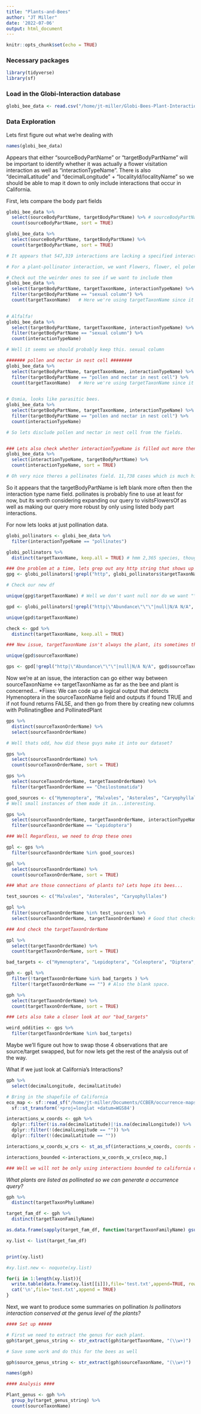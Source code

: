 ```yaml
---
title: "Plants-and-Bees"
author: "JT Miller"
date: '2022-07-06'
output: html_document
---
```


```r
knitr::opts_chunk$set(echo = TRUE)
```

### Necessary packages
```r
library(tidyverse)
library(sf)
```
### Load in the Globi-Interaction database 
```r
globi_bee_data <- read.csv("/home/jt-miller/Globi-Bees-Plant-Interactions/global-bee-interaction-data/all_bee_data.csv", quote = "") # Disable quoting might be necessary for this dataset due to EOF warning. Solution found here: https://stackoverflow.com/questions/17414776/read-csv-warning-eof-within-quoted-string-prevents-complete-reading-of-file
```

### Data Exploration
Lets first figure out what we're dealing with
```r
names(globi_bee_data)
```
Appears that either "sourceBodyPartName" or "targetBodyPartName" will be important to identify whether it was actually a flower visitation interaction as well as "interactionTypeName". There is also "decimalLatitude" and "decimalLongitude" + "localityId/localityName" so we should be able to map it down to only include interactions that occur in California.

First, lets compare the body part fields
```r
globi_bee_data %>% 
  select(sourceBodyPartName, targetBodyPartName) %>% # sourceBodyPartName appears to be unhelpful, 12 unique values
  count(sourceBodyPartName, sort = TRUE)

globi_bee_data %>% 
  select(sourceBodyPartName, targetBodyPartName) %>% 
  count(targetBodyPartName, sort = TRUE)

# It appears that 547,319 interactions are lacking a specified interaction

# For a plant-pollinator interaction, we want Flowers, flower, el polen, la flor, pollen, Pollen, stigma, sexual column(?), reproductive parts of flowers, pollen and nectar in nest cell(?)

# Check out the weirder ones to see if we want to include them
globi_bee_data %>% 
  select(targetBodyPartName, targetTaxonName, interactionTypeName) %>% 
  filter(targetBodyPartName == "sexual column") %>% 
  count(targetTaxonName)   # Here we're using targetTaxonName since it appears the other option 'species' isn't filled
  

# Alfalfa!
globi_bee_data %>% 
  select(targetBodyPartName, targetTaxonName, interactionTypeName) %>% 
  filter(targetBodyPartName == "sexual column") %>% 
  count(interactionTypeName)

# Well it seems we should probably keep this. sexual column

####### pollen and nectar in nest cell ########
globi_bee_data %>% 
  select(targetBodyPartName, targetTaxonName, interactionTypeName) %>% 
  filter(targetBodyPartName == "pollen and nectar in nest cell") %>% 
  count(targetTaxonName)   # Here we're using targetTaxonName since it appears the other option 'species' isn't filled
  

# Osmia, looks like parasitic bees. 
globi_bee_data %>% 
  select(targetBodyPartName, targetTaxonName, interactionTypeName) %>% 
  filter(targetBodyPartName == "pollen and nectar in nest cell") %>% 
  count(interactionTypeName)

# So lets disclude pollen and nectar in nest cell from the fields. 


### Lets also check whether interactionTypeName is filled out more then targetBodyPartName
globi_bee_data %>% 
  select(interactionTypeName, targetBodyPartName) %>% 
  count(interactionTypeName, sort = TRUE)

# Oh very nice theres a pollinates field. 11,738 cases which is much higher then our previous 3,469

```
So it appears that the targetBodyPartName is left blank more often then the interaction type name field. pollinates is probably fine to use at least for now, but its worth considering expanding our query to visitsFlowersOf as well as making our query more robust by only using listed body part interactions. 

For now lets looks at just pollination data. 
```r
globi_pollinators <- globi_bee_data %>% 
  filter(interactionTypeName == "pollinates")

globi_pollinators %>% 
  distinct(targetTaxonName, keep.all = TRUE) # hmm 2,365 species, though this would require some cleaning considering there is some specified only to the genus level

### One problem at a time, lets grep out any http string that shows up in the targetTaxonName 
gpg <- globi_pollinators[!grepl("http", globi_pollinators$targetTaxonName),]

# Check our new df 

unique(gpg$targetTaxonName) # Well we don't want null nor do we want "\ "Abundance\"\"\"

gpd <- globi_pollinators[!grepl("http|\"Abundance\"\"\"|null|N/A N/A", globi_pollinators$targetTaxonName),]

unique(gpd$targetTaxonName)

check <- gpd %>% 
  distinct(targetTaxonName, keep.all = TRUE)

### New issue, targetTaxonName isn't always the plant, its sometimes the bee instead...So clean up sourceTaxonName? 

unique(gpd$sourceTaxonName)

gps <- gpd[!grepl("http|\"Abundance\"\"\"|null|N/A N/A", gpd$sourceTaxonName),]
```

Now we're at an issue, the interaction can go either way between sourceTaxonName <-> targetTaxonName as far as the bee and plant is concerned...
  *Fixes: We can code up a logical output that detects Hymenoptera in the sourceTaxonName field and outputs if found TRUE and if not found returns FALSE, and then go from there by creating new columns with PollinatingBee and PollinatedPlant 
  
```r
gps %>%  
  distinct(sourceTaxonOrderName) %>% 
  select(sourceTaxonOrderName)

# Well thats odd, how did these guys make it into our dataset?

gps %>% 
  select(sourceTaxonOrderName) %>% 
  count(sourceTaxonOrderName, sort = TRUE)

gps %>% 
  select(sourceTaxonOrderName, targetTaxonOrderName) %>% 
  filter(targetTaxonOrderName == "Cheilostomatida")

good_sources <- c("Hymenoptera", "Malvales", "Asterales", "Caryophyllales")
# Well small instances of them made it in...interesting. 

gps %>% 
  select(sourceTaxonOrderName, targetTaxonOrderName, interactionTypeName) %>% 
  filter(sourceTaxonOrderName == "Lepidoptera")

### Well Regardless, we need to drop these ones

gpl <- gps %>% 
  filter(sourceTaxonOrderName %in% good_sources)

gpl %>% 
  select(sourceTaxonOrderName) %>% 
  count(sourceTaxonOrderName, sort = TRUE)

### What are those connections of plants to? Lets hope its bees...

test_sources <- c("Malvales", "Asterales", "Caryophyllales")

gpl %>% 
  filter(sourceTaxonOrderName %in% test_sources) %>% 
  select(sourceTaxonOrderName, targetTaxonOrderName) # Good that checks out. 

### And check the targetTaxonOrderName

gpl %>% 
  select(targetTaxonOrderName) %>% 
  count(targetTaxonOrderName, sort = TRUE)

bad_targets <- c("Hymenoptera", "Lepidoptera", "Coleoptera", "Diptera", "Hemiptera", "Chondrosida", "Littorinimorpha", "Cyrtolophosidida", "Leptothecata", "Lucinida", "Mantodea", "Orthoptera", "Aplousobranchia", "Capnodiales", "Cheilostomatida", "Decapoda", "Diplostraca", "Eunotiaceae", "Araneae", "Afrosoricida") 

gph <- gpl %>% 
  filter(!targetTaxonOrderName %in% bad_targets ) %>% 
  filter(!targetTaxonOrderName == "") # Also the blank space. 

gph %>% 
  select(targetTaxonOrderName) %>% 
  count(targetTaxonOrderName, sort = TRUE)

### Lets also take a closer look at our "bad_targets" 

weird_oddities <- gps %>% 
  filter(targetTaxonOrderName %in% bad_targets)

```
Maybe we'll figure out how to swap those 4 observations that are source/target swapped, but for now lets get the rest of the analysis out of the way.

What if we just look at California's Interactions?
```r
gph %>% 
  select(decimalLongitude, decimalLatitude)

# Bring in the shapefile of California
eco_map <- sf::read_sf("/home/jt-miller/Documents/CCBER/occurrence-maps/filter_polygon/cali_ecoregions_3/ca_eco_l3.shp") %>% 
  sf::st_transform('+proj=longlat +datum=WGS84')

interactions_w_coords <- gph %>% 
  dplyr::filter(!is.na(decimalLatitude)|!is.na(decimalLongitude)) %>% 
  dplyr::filter(!(decimalLongitude == "")) %>% 
  dplyr::filter(!(decimalLatitude == ""))

interactions_w_coords_w_crs <- st_as_sf(interactions_w_coords, coords = c('decimalLongitude', 'decimalLatitude'), crs = 4326)

interactions_bounded <-interactions_w_coords_w_crs[eco_map,]

### Well we will not be only using interactions bounded to california considering there is only 5...
```

*What plants are listed as pollinated so we can generate a occurrence query?*
```r
gph %>% 
  distinct(targetTaxonPhylumName)

target_fam_df <- gph %>% 
  distinct(targetTaxonFamilyName)

as.data.frame(sapply(target_fam_df, function(targetTaxonFamilyName) gsub("\"", "", targetTaxonFamilyName)))

xy.list <- list(target_fam_df)


print(xy.list)

#xy.list.new <- noquote(xy.list)

for(i in 1:length(xy.list)){
  write.table(data.frame(xy.list[[i]]),file='test.txt',append=TRUE, row.names=FALSE, quote = FALSE)
  cat('\n',file='test.txt',append = TRUE)  
}


```


Next, we want to produce some summaries on pollination
*Is pollinators interaction conserved at the genus level of the plants?*
```r

#### Set up #####

# First we need to extract the genus for each plant.
gph$target_genus_string <- str_extract(gph$targetTaxonName, "(\\w+)")

# Save some work and do this for the bees as well

gph$source_genus_string <- str_extract(gph$sourceTaxonName, "(\\w+)")

names(gph)

#### Analysis ####

Plant_genus <- gph %>% 
  group_by(target_genus_string) %>% 
  count(sourceTaxonName)

  
```


